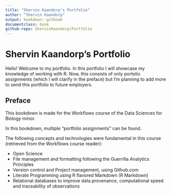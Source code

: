 ```yaml
---
title: "Shervin Kaandorp's Portfolio"
author: "Shervin Kaandorp"
output: bookdown::gitbook
documentclass: book
github-repo: ShervinKaandorp/Portfolio
---
```


# Shervin Kaandorp's Portfolio

Hello! Welcome to my portfolio. In this portfolio I will showcase my knowledge of working with R. Now, this consists of only portolio assignments (which I will clarify in the preface) but I'm planning to add more to send this portfolio to future employers.

## Preface

This bookdown is made for the Workflows course of the Data Sciences for Biology minor.

In this bookdown, multiple "portfolio assignments" can be found.

The following concepts and technologies were fundamental in this course (retrieved from the Workflows course reader):

- Open Science
- File management and formatting following the Guerrilla Analytics Principles
- Version control and Project management, using Github.com
- Literate Programming using R flavored Markdown (R Markdown)
- Relational databases to improve data provenance, computational speed and traceability of observations